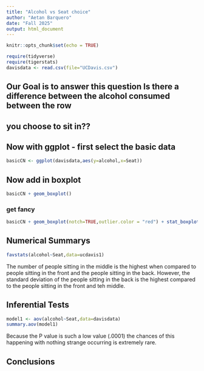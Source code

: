 ```yaml
---
title: "Alcohol vs Seat choice"
author: "Aetan Barquero"
date: "Fall 2025"
output: html_document
---
```


```r
knitr::opts_chunk$set(echo = TRUE)
```

```r
require(tidyverse)
require(tigerstats)
davisdata <- read.csv(file="UCDavis.csv")
```
## Our Goal is to answer this question Is there a difference between the alcohol consumed between the row
## you choose to sit in??

## Now with ggplot - first select the basic data

```r
basicCN <- ggplot(davisdata,aes(y=alcohol,x=Seat))
```
## Now add in boxplot

```r
basicCN + geom_boxplot()
```
  
  
### get fancy  

```r
basicCN + geom_boxplot(notch=TRUE,outlier.color = "red") + stat_boxplot(geom ='errorbar') + labs(title="Fancy notch boxplot \n with 2 lines")
```

## Numerical Summarys 

```r
favstats(alcohol~Seat,data=ucdavis1)
```

The number of people sitting in the middle is the highest when compared to people sitting in the front and the people sitting in the back. However, the standard deviation of the people sitting in the back is the highest compared to the people sitting in the front and teh middle. 

## Inferential Tests
```r
model1 <- aov(alcohol~Seat,data=davisdata)
summary.aov(model1)
```

Because the P value is such a low value (.0001) the chances of this happening with nothing strange occurring is extremely rare.

## Conclusions



